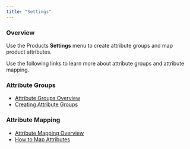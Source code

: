 ```yaml
---
title: "Settings"
---
```


### Overview

Use the Products **Settings** menu to create attribute groups and map product attributes.

Use the following links to learn more about attribute groups and attribute mapping.

### Attribute Groups

* [Attribute Groups Overview](/docs/products-settings-attribute-groups)
* [Creating Attribute Groups](/docs/products-settings-creating-attribute-groups)

### Attribute Mapping

* [Attribute Mapping Overview](/docs/products-settings-attribute-mapping)
* [How to Map Attributes](/docs/products-settings-mapping-attributes)